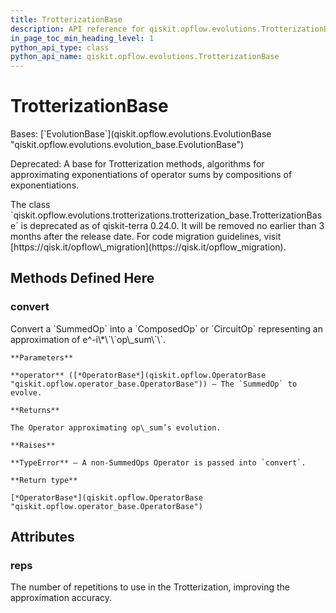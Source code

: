 ```yaml
---
title: TrotterizationBase
description: API reference for qiskit.opflow.evolutions.TrotterizationBase
in_page_toc_min_heading_level: 1
python_api_type: class
python_api_name: qiskit.opflow.evolutions.TrotterizationBase
---
```


# TrotterizationBase

<Class id="qiskit.opflow.evolutions.TrotterizationBase" github="https://github.com/qiskit/qiskit/tree/stable/0.24/qiskit/opflow/evolutions/trotterizations/trotterization_base.py" signature="TrotterizationBase(reps=1)">
  Bases: [`EvolutionBase`](qiskit.opflow.evolutions.EvolutionBase "qiskit.opflow.evolutions.evolution_base.EvolutionBase")

  Deprecated: A base for Trotterization methods, algorithms for approximating exponentiations of operator sums by compositions of exponentiations.

  <Admonition title="Deprecated since version 0.24.0" type="danger">
    The class `qiskit.opflow.evolutions.trotterizations.trotterization_base.TrotterizationBase` is deprecated as of qiskit-terra 0.24.0. It will be removed no earlier than 3 months after the release date. For code migration guidelines, visit [https://qisk.it/opflow\_migration](https://qisk.it/opflow_migration).
  </Admonition>

  ## Methods Defined Here

  <span id="qiskit-opflow-evolutions-trotterizationbase-convert" />

  ### convert

  <Function id="qiskit.opflow.evolutions.TrotterizationBase.convert" name="convert" signature="abstract TrotterizationBase.convert(operator)">
    Convert a `SummedOp` into a `ComposedOp` or `CircuitOp` representing an approximation of e^-i\*\`\`op\_sum\`\`.

    **Parameters**

    **operator** ([*OperatorBase*](qiskit.opflow.OperatorBase "qiskit.opflow.operator_base.OperatorBase")) – The `SummedOp` to evolve.

    **Returns**

    The Operator approximating op\_sum’s evolution.

    **Raises**

    **TypeError** – A non-SummedOps Operator is passed into `convert`.

    **Return type**

    [*OperatorBase*](qiskit.opflow.OperatorBase "qiskit.opflow.operator_base.OperatorBase")
  </Function>

  ## Attributes

  ### reps

  <Attribute id="qiskit.opflow.evolutions.TrotterizationBase.reps" name="reps">
    The number of repetitions to use in the Trotterization, improving the approximation accuracy.
  </Attribute>
</Class>

